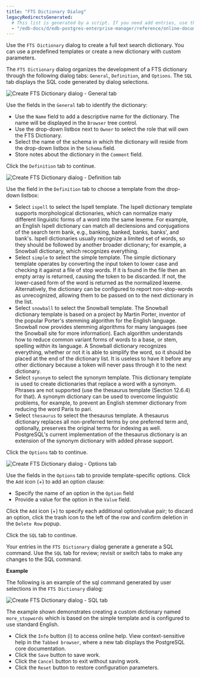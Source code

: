 ```yaml
---
title: "FTS Dictionary Dialog"
legacyRedirectsGenerated:
  # This list is generated by a script. If you need add entries, use the `legacyRedirects` key.
  - "/edb-docs/d/edb-postgres-enterprise-manager/reference/online-documentation/8.0/fts_dictionary_dialog.html"
---
```


<div id="fts_dictionary_dialog" class="registered_link"></div>

Use the `FTS Dictionary` dialog to create a full text search dictionary. You can use a predefined templates or create a new dictionary with custom parameters.

The `FTS Dictionary` dialog organizes the development of a FTS dictionary through the following dialog tabs: `General`, `Definition`, and `Options`. The `SQL` tab displays the SQL code generated by dialog selections.

![Create FTS Dictionary dialog - General tab](../../images/fts_dictionary_general.png)

Use the fields in the `General` tab to identify the dictionary:

-   Use the `Name` field to add a descriptive name for the dictionary. The name will be displayed in the `Browser` tree control.
-   Use the drop-down listbox next to `Owner` to select the role that will own the FTS Dictionary.
-   Select the name of the schema in which the dictionary will reside from the drop-down listbox in the `Schema` field.
-   Store notes about the dictionary in the `Comment` field.

Click the `Definition` tab to continue.

![Create FTS Dictionary dialog - Definition tab](../../images/fts_dictionary_definition.png)

Use the field in the `Definition` tab to choose a template from the drop-down listbox:

-   Select `ispell` to select the Ispell template. The Ispell dictionary template supports morphological dictionaries, which can normalize many different linguistic forms of a word into the same lexeme. For example, an English Ispell dictionary can match all declensions and conjugations of the search term bank, e.g., banking, banked, banks, banks', and bank's. Ispell dictionaries usually recognize a limited set of words, so they should be followed by another broader dictionary; for example, a Snowball dictionary, which recognizes everything.
-   Select `simple` to select the simple template. The simple dictionary template operates by converting the input token to lower case and checking it against a file of stop words. If it is found in the file then an empty array is returned, causing the token to be discarded. If not, the lower-cased form of the word is returned as the normalized lexeme. Alternatively, the dictionary can be configured to report non-stop-words as unrecognized, allowing them to be passed on to the next dictionary in the list.
-   Select `snowball` to select the Snowball template. The Snowball dictionary template is based on a project by Martin Porter, inventor of the popular Porter's stemming algorithm for the English language. Snowball now provides stemming algorithms for many languages (see the Snowball site for more information). Each algorithm understands how to reduce common variant forms of words to a base, or stem, spelling within its language. A Snowball dictionary recognizes everything, whether or not it is able to simplify the word, so it should be placed at the end of the dictionary list. It is useless to have it before any other dictionary because a token will never pass through it to the next dictionary.
-   Select `synonym` to select the synonym template. This dictionary template is used to create dictionaries that replace a word with a synonym. Phrases are not supported (use the thesaurus template (Section 12.6.4) for that). A synonym dictionary can be used to overcome linguistic problems, for example, to prevent an English stemmer dictionary from reducing the word Paris to pari.
-   Select `thesaurus` to select the thesaurus template. A thesaurus dictionary replaces all non-preferred terms by one preferred term and, optionally, preserves the original terms for indexing as well. PostgreSQL's current implementation of the thesaurus dictionary is an extension of the synonym dictionary with added phrase support.

Click the `Options` tab to continue.

![Create FTS Dictionary dialog - Options tab](../../images/fts_dictionary_options.png)

Use the fields in the `Options` tab to provide template-specific options. Click the `Add` icon (+) to add an option clause:

-   Specify the name of an option in the `Option` field
-   Provide a value for the option in the `Value` field.

Click the `Add` icon (+) to specify each additional option/value pair; to discard an option, click the trash icon to the left of the row and confirm deletion in the `Delete Row` popup.

Click the `SQL` tab to continue.

Your entries in the `FTS Dictionary` dialog generate a generate a SQL command. Use the `SQL` tab for review; revisit or switch tabs to make any changes to the SQL command.

**Example**

The following is an example of the sql command generated by user selections in the `FTS Dictionary` dialog:

![Create FTS Dictionary dialog - SQL tab](../../images/fts_dictionary_sql.png)

The example shown demonstrates creating a custom dictionary named `more_stopwords` which is based on the simple template and is configured to use standard English.

-   Click the `Info` button (i) to access online help. View context-sensitive help in the `Tabbed browser`, where a new tab displays the PostgreSQL core documentation.
-   Click the `Save` button to save work.
-   Click the `Cancel` button to exit without saving work.
-   Click the `Reset` button to restore configuration parameters.
